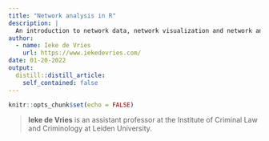 ```yaml
---
title: "Network analysis in R"
description: |
  An introduction to network data, network visualization and network analysis. 
author:
  - name: Ieke de Vries
    url: https://www.iekedevries.com/
date: 01-20-2022
output:
  distill::distill_article:
    self_contained: false
---
```



```r
knitr::opts_chunk$set(echo = FALSE)
```

> **Ieke de Vries** is an assistant professor at the Institute of Criminal Law and Criminology at Leiden University.




